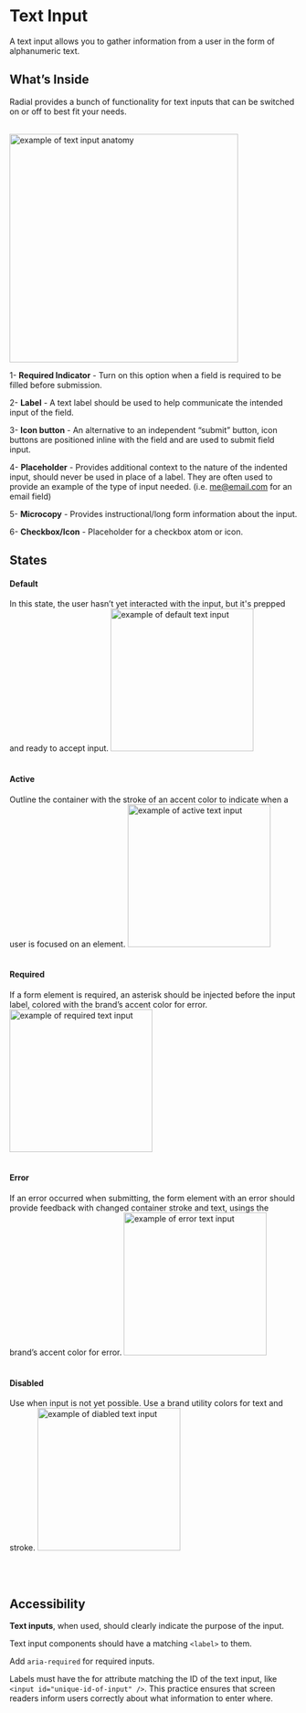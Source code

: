 
<Meta title="Components/Atoms/TextInput"/>

# Text Input

  
A text input allows you to gather information from a user in the form of alphanumeric text.

  
  

## What’s Inside

Radial provides a bunch of functionality for text inputs that can be switched on or off to best fit your needs.
<br/><br/>
  

 <img alt="example of text input anatomy" src="./images/Molecules-TextInput-Anatomy.png" width="400" />
 
<br/>
  

1- **Required Indicator** - Turn on this option when a field is required to be filled before submission.

2- **Label** - A text label should be used to help communicate the intended input of the field.
        
3- **Icon button** - An alternative to an independent “submit” button, icon buttons are positioned inline with the field and are used to submit field input.
    
4- **Placeholder** - Provides additional context to the nature of the indented input, should never be used in place of a label. They are often used to provide an example of the type of input needed. (i.e. [me@email.com](mailto:my@email.com) for an email field)
    
5- **Microcopy** - Provides instructional/long form information about the input.
    
6- **Checkbox/Icon** - Placeholder for a checkbox atom or icon.
    

  
  

## States

#### Default
In this state, the user hasn’t yet interacted with the input, but it's prepped and ready to accept input.
 <img alt="example of default text input" src="./images/Molecules-TextInput-DefaultState.png" width="250" />
<br/><br/>

#### Active
Outline the container with the stroke of an accent color to indicate when a user is focused on an element.
 <img alt="example of active text input" src="./images/Molecules-TextInput-ActiveState.png" width="250" />
<br/><br/>

#### Required  
If a form element is required, an asterisk should be injected before the input label, colored with the brand’s accent color for error.
 <img alt="example of required text input" src="./images/Molecules-TextInput-RequiredState.png" width="250" />
  <br/><br/>


#### Error
If an error occurred when submitting, the form element with an error should provide feedback with changed container stroke and text, usings the brand’s accent color for error.
 <img alt="example of error text input" src="./images/Molecules-TextInput-ErrorState.png" width="250" />
  <br/><br/>

#### Disabled
Use when input is not yet possible. Use a brand utility colors for text and stroke.
 <img alt="example of diabled text input" src="./images/Molecules-TextInput-DisabledState.png" width="250" />

  <br/><br/>

  
  
 
  

## Accessibility

**Text inputs**, when used, should clearly indicate the purpose of the input.

  

Text input components should have a matching `<label>` to them.

  

Add `aria-required` for required inputs.

  
Labels must have the for attribute matching the ID of the text input, like `<input id="unique-id-of-input" />`. This practice ensures that screen readers inform users correctly about what information to enter where.
